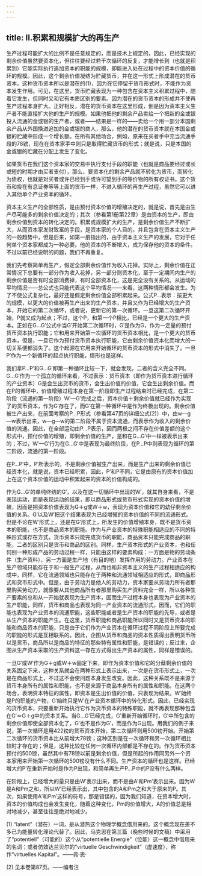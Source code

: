 ```yaml
---
---
---
```

title: Ⅱ.积累和规模扩大的再生产
---



生产过程可能扩大的比例不是任意规定的，而是技术上规定的，因此，已经实现的剩余价值虽然要资本化，但往往要经过若干次循环的反复，才能增长到（也就是积累到）它能实际执行追加资本的职能的规模，即能进入处在过程中的资本价值的循环的规模。因此，这个剩余价值凝结为贮藏货币，并在这一形式上形成潜在的货币资本。这种货币资本所以是潜在的(1)，因为在它停留于货币形式时，不能作为资本发生作用。可见，在这里，货币贮藏表现为一种包含在资本主义积累过程中，随着它发生，但同时又和它有本质区别的要素。因为潜在的货币资本的形成并不使再生产过程本身扩大。正好相反，潜在的货币资本在这里形成，倒是因为资本主义生产者不能直接扩大他的生产的规模。如果他把他的剩余产品卖给一个把新的金或银投入流通的金或银的生产者，或者——结果是一样的——卖给一个用一部分本国剩余产品从外国换进追加的金或银的商人，那么，他的潜在的货币资本就在本国金或银的贮藏中形成一个增长额。在所有其他场合，例如，原来在买者手中充当流通手段的78镑，现在在资本家手中则只是取得贮藏货币的形式；就是说，只是本国的金或银的贮藏在分配上发生了变化。

如果货币在我们这个资本家的交易中执行支付手段的职能（也就是商品要经过或长或短的时期才由买者支付），那么，要资本化的剩余产品就不转化为货币，而转化为债权，也就是对买者或许已经到手或许可望到手的等价物的所有权证书。这个货币和投在有息证券等等上面的货币一样，不进入循环的再生产过程，虽然它可以进入其他单个产业资本的循环。

资本主义生产的全部性质，是由预付资本价值的增殖决定的，就是说，首先是由生产尽可能多的剩余价值决定的；其次（参看第1册第22章）是由资本的生产，即由剩余价值到资本的转化决定的。积累或规模扩大的生产，是剩余价值生产不断扩大，从而资本家发财致富的手段，是资本家的个人目的，并且包含在资本主义生产的一般趋势中，但是后来，如第一册指出的，由于资本主义生产的发展，它对于任何单个资本家都成为一种必要。他的资本的不断增大，成为保存他的资本的条件。不过以前已经说明的问题，我们不再重复。

我们先考察简单再生产，假定全部剩余价值作为收入花掉。实际上，剩余价值在正常情况下总要有一部分作为收入花掉，另一部分则资本化，至于一定期间内生产的剩余价值是否有时全部消费掉，有时全部资本化，这是完全没有关系的。从运动的平均情况——总公式也只能代表这个平均情况——来看，这两种情形都会发生。为了不使公式复杂化，最好还是假定剩余价值全部积累起来。公式P…表示：按更大的规模，以更大的价值被再生产出来的生产资本，并且又作为已经增大的生产资本，开始它的第二次循环，或者说，更新它的第一次循环。一旦这第二次循环开始，P就又成为起点；不过，这个P，和第一个P相比，已经是一个更大的生产资本。正如在G…G′公式中当G′开始第二次循环时，G′是作为G，作为一定量的预付货币资本执行职能；它和用来开始第一次循环的货币资本相比，是一个更大的货币资本，但是，一旦它作为预付货币资本执行职能，它由剩余价值资本化而增大的一切关系便都消失了。这个起源在它用来开始循环的货币资本的形式中消失了。一旦P′作为一个新循环的起点执行职能，情形也是这样。

我们拿P…P′和G…G′即第一种循环比较一下，就会发现，二者的含义完全不同。G…G′作为一个孤立的循环来看，不过表示：货币资本（即作为货币资本进行循环的产业资本）G是会生出货币的货币，会生出价值的价值，它会生出剩余价值。而在P的循环中，价值增殖过程本身在第一阶段即生产过程结束时已经完成，在第二阶段（流通的第一阶段）W′—G′完成之后，资本价值＋剩余价值就已经作为实现了的货币资本，作为G′存在了，而G′在第一种循环中是作为终极出现的。剩余价值被生产出来，在前面考察的P…P形式（参看第47页的详细公式(2)）中，由w—g—w表示出来，w—g—w的第二阶段不属于资本流通，而表示作为收入的剩余价值的流通。因此，在全部运动由P…P表示，因而两极之间不存在价值差额的这个形式中，预付价值的增殖，即剩余价值的生产，是和在G…G′中一样被表示出来的；不过，W′—G′行为在G…G′中是表现为最终阶段，在P…P中则表现为循环的第二阶段，流通的第一阶段。

在P…P′中，P′所表示的，不是剩余价值被生产出来，而是生产出来的剩余价值已经资本化，就是说，资本已经积累，因此，P′和P不同，它是由原有的资本价值加上在这个资本价值的运动中积累起来的资本的价值构成的。

作为G…G′的单纯终结的G′，以及在这一切循环中出现的W′，就其自身来看，不是表现运动，而是表现运动的结果，即以商品形式或货币形式实现的资本价值的增殖，因而是把资本价值表现为G＋g或W＋w，表现为资本价值和它的幼仔剩余价值的关系。G′以及W′把这个结果表现为已经增殖的资本价值的不同的流通形式。但是不论在W′形式上，还是在G′形式上，所发生的价值增殖本身，既不是货币资本的职能，也不是商品资本的职能。作为与产业资本的特殊职能相适应的不同的特殊形式或存在方式，货币资本只能完成货币的职能，商品资本只能完成商品的职能，二者的区别只是货币和商品的区别。同样，生产资本形式的产业资本，也和任何别一种形成产品的劳动过程一样，只能由这样的要素构成：一方面是物的劳动条件（生产资料），另一方面是生产地（有目的地）发挥作用的劳动力。产业资本在生产领域只能存在于和一般生产过程，从而也和非资本主义的生产过程相适应的构成中，同样，它在流通领域也只能存在于两种和流通领域相适应的形式，即商品形式和货币形式中。但是，由于劳动力是他人的劳动力，资本家要从劳动力所有者那里购买劳动力，就像要从其他商品所有者那里购买生产资料完全一样，所以各种生产要素的总和从一开始就表现为生产资本，因而生产过程本身也表现为产业资本的生产职能，同样，货币和商品也表现为同一产业资本的流通形式，因而，它们的职能也表现为产业资本的流通职能，这些职能或者是生产资本的职能的先导，或者是从生产资本的职能产生。在这里，货币职能和商品职能所以同时又是货币资本的职能和商品资本的职能，只是由于它们作为产业资本在循环过程不同阶段上所要完成的职能的形式是互相联系的。因此，企图从货币和商品的资本性质得出表明货币所以是货币，商品所以是商品的特征的那些特有属性和职能，是错误的；反过来，企图从生产资本采取的生产资料这一存在方式得出生产资本的属性，同样是错误的。

一旦G′或W′作为G＋g或W＋w固定下来，即作为资本价值和它的分蘖剩余价值的关系固定下来，这种关系就会在两种形式上表示出来，一次是在货币形式上，一次是在商品形式上，不过这不会使问题本身发生改变。因此，这种关系既不是来源于货币本身所有的属性和职能，也不是来源于商品本身所有的属性和职能。在这两个场合，表明资本特征的属性，即资本是生出价值的价值，只表现为结果。W′始终是P的职能的产物，G′始终只是W′在产业资本循环中的转化形式。因此，已经实现的货币资本，只要重新开始执行它作为货币资本的特殊职能，就不再表现那种包含在G′＝G＋g中的资本关系。当G…G′已经完成，G′重新开始循环时，G′中所包含的剩余价值即使全部资本化了，G′也不是作为G′，而是作为G出现。用我们的例子来说，第一次循环是用422镑的货币资本开始，第二次循环则用500镑开始。开始第二次循环的货币资本比从前增大78镑；这种区别是在一次循环和另一次循环相比较时才存在的；但是，这种比较在任何一次循环内部都是不存在的。作为货币资本预付的500镑，虽然其中有78镑以前是剩余价值，但是所起的作用同另外一个资本家用来开始第一次循环的500镑没有什么不同。生产资本的循环也是这样。已经增大的P′在重新开始时是作为P出现，和简单再生产P…P中的P没有什么两样。

在阶段上，已经增大的量只是由W′表示出来，而不是由A′和Pm′表示出来。因为W是A和Pm之和，所以W′已经表示出，其中包含的A和Pm之和大于原来的P。其次，如果使用A′和Pm′这样的符号，那是错误的，因为我们知道，在资本增大时，资本的价值构成也会发生变化，随着这种变化，Pm的价值增大，A的价值总是相对地减少，甚至往往是绝对地减少。

(1) “latent”（潜在）一词，是从潜热这个物理学概念借用来的。这个概念现在差不多已为能量转化理论代替了。因此，马克思在第三篇（晚些时候的文稿）中采用了“potentiell”（可能的）这个从“potentielle Energie”（位能）这一概念中借用来的名词；或者仿效达兰贝尔的“virtuelle Geschwindigkeit”（虚速度），称作“virtuelles Kapital”。——弗·恩·

(2) 见本卷第87页。——编者注